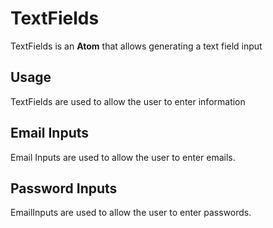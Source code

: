 
<Meta title="Atoms/TextFields" component={EmailInput} />

# TextFields

TextFields is an **Atom** that allows generating a text field input

## Usage

TextFields are used to allow the user to enter information

## Email Inputs

Email Inputs are used to allow the user to enter emails.

<Preview withToolbar>
  <Story name="email">
    <EmailInput label="Email" placeholder="yeny.garcia@gmail.com" />
  </Story>
</Preview>

## Password Inputs

EmailInputs are used to allow the user to enter passwords.

<Story name="password">
  <PasswordInput label="Password" />
</Story>
